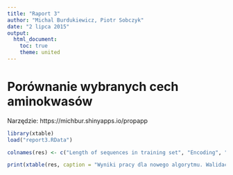 ```yaml
---
title: "Raport 3"
author: "Michal Burdukiewicz, Piotr Sobczyk"
date: "2 lipca 2015"
output: 
  html_document:
    toc: true
    theme: united
---
```


# Porównanie wybranych cech aminokwasów

Narzędzie: https://michbur.shinyapps.io/propapp

```r
library(xtable)
load("report3.RData")

colnames(res) <- c("Length of sequences in training set", "Encoding", "Mean AUC")

print(xtable(res, caption = "Wyniki pracy dla nowego algorytmu. Walidacja krzyżowa 5-krotna, 8 powtórzeń.", digits = 4), type = "html")

```


